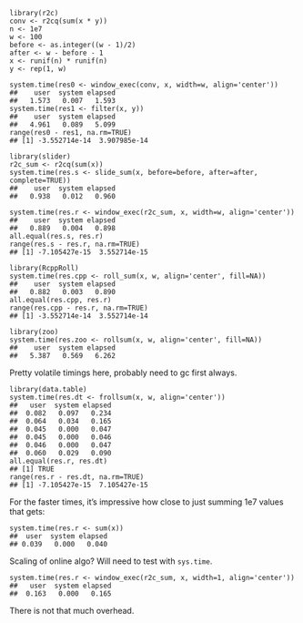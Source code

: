 

    library(r2c)
    conv <- r2cq(sum(x * y))
    n <- 1e7
    w <- 100
    before <- as.integer((w - 1)/2)
    after <- w - before - 1
    x <- runif(n) * runif(n)
    y <- rep(1, w)

    system.time(res0 <- window_exec(conv, x, width=w, align='center'))
    ##    user  system elapsed
    ##   1.573   0.007   1.593
    system.time(res1 <- filter(x, y))
    ##    user  system elapsed
    ##   4.961   0.089   5.099
    range(res0 - res1, na.rm=TRUE)
    ## [1] -3.552714e-14  3.907985e-14

    library(slider)
    r2c_sum <- r2cq(sum(x))
    system.time(res.s <- slide_sum(x, before=before, after=after, complete=TRUE))
    ##    user  system elapsed
    ##   0.938   0.012   0.960

    system.time(res.r <- window_exec(r2c_sum, x, width=w, align='center'))
    ##    user  system elapsed
    ##   0.889   0.004   0.898
    all.equal(res.s, res.r)
    range(res.s - res.r, na.rm=TRUE)
    ## [1] -7.105427e-15  3.552714e-15

    library(RcppRoll)
    system.time(res.cpp <- roll_sum(x, w, align='center', fill=NA))
    ##    user  system elapsed
    ##   0.882   0.003   0.890
    all.equal(res.cpp, res.r)
    range(res.cpp - res.r, na.rm=TRUE)
    ## [1] -3.552714e-14  3.552714e-14

    library(zoo)
    system.time(res.zoo <- rollsum(x, w, align='center', fill=NA))
    ##    user  system elapsed
    ##   5.387   0.569   6.262


Pretty volatile timings here, probably need to gc first always.

    library(data.table)
    system.time(res.dt <- frollsum(x, w, align='center'))
    ##   user  system elapsed
    ##  0.082   0.097   0.234
    ##  0.064   0.034   0.165
    ##  0.045   0.000   0.047
    ##  0.045   0.000   0.046
    ##  0.046   0.000   0.047
    ##  0.060   0.029   0.090
    all.equal(res.r, res.dt)
    ## [1] TRUE
    range(res.r - res.dt, na.rm=TRUE)
    ## [1] -7.105427e-15  7.105427e-15

For the faster times, it's impressive how close to just summing 1e7 values that
gets:

    system.time(res.r <- sum(x))
    ##  user  system elapsed
    ## 0.039   0.000   0.040

Scaling of online algo?  Will need to test with `sys.time`.

    system.time(res.r <- window_exec(r2c_sum, x, width=1, align='center'))
    ##   user  system elapsed
    ##  0.163   0.000   0.165

There is not that much overhead.
